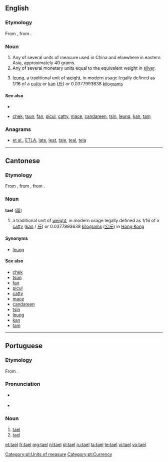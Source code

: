 ==English==

===Etymology===
From {{etyl|pt|en}} {{term|tael|lang=pt}}, from {{etyl|ms|en}} {{term|tahil|lang=ms}}.

===Noun===
{{en-noun}}
# Any of several units of measure used in China and elsewhere in eastern Asia, approximately 40 grams.
# Any of several monetary units equal to the equivalent weight in [[silver]].
# {{context|Hong Kong|lang=en}} [[leung]], a traditional unit of [[weight]], in modern usage legally defined as 1/16 of a [[catty]] or [[kan]] ([[斤]])  or  0.0377993638 [[kilogram]]s 

====See also====
*{{pedialite}}
* {{sense|Hong Kong units}} [[chek]], [[tsun]], [[fan]], [[picul]], [[catty]], [[mace]], [[candareen]], [[tsin]], [[leung]], [[kan]], [[tam]]

===Anagrams===
* [[et al.#English|et al.]], [[ETLA#English|ETLA]], [[late#English|late]], [[leat#English|leat]], [[tale#English|tale]], [[teal#English|teal]], [[tela#English|tela]]

----

==Cantonese==

===Etymology===
From {{etyl|en|yue}} {{term|tael|lang=en}}, from {{etyl|pt|yue}} {{term|tael|lang=pt}}, from {{etyl|ms|yue}} {{term|tahil|lang=ms}}.

===Noun===
{{yue-noun|HK|HK=tael|tas=兩}} '''tael''' ([[兩]])

# {{context|Hong Kong|lang=yue}} a traditional unit of [[weight]], in modern usage legally defined as 1/16 of a [[catty]] ([[kan]] / [[斤]]) or 0.0377993638 [[kilogram]]s ([[公斤]]) in [[Hong Kong]]

====Synonyms====
* [[leung]]

====See also====
* [[chek]]
* [[tsun]]
* [[fan]]
* [[picul]]
* [[catty]]
* [[mace]]
* [[candareen]]
* [[tsin]]
* [[leung]]
* [[kan]]
* [[tam]]

----

==Portuguese==

===Etymology===
From {{etyl|ms|pt}} {{term|tahil|lang=ms}}.

===Pronunciation===
* {{a|Portugal}} {{IPA|/tɐ.ˈɛɫ/|lang=pt}}
* {{a|Brazil}} {{IPA|/ta.ˈɛw/|lang=pt}}

===Noun===
{{pt-noun|m|taéis}}

# [[#English|tael]] {{gloss|any of several eastern Asian units of measure}}
# [[#English|tael]] {{gloss|any of several eastern Asian monetary units}}

[[Category:pt:Units of measure]]
[[Category:pt:Currency]]

[[et:tael]]
[[fr:tael]]
[[mg:tael]]
[[nl:tael]]
[[pl:tael]]
[[ru:tael]]
[[ta:tael]]
[[te:tael]]
[[vi:tael]]
[[vo:tael]]